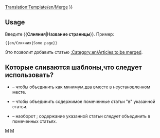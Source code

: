 <noinclude>[[Translation:Template/en/Merge]]</noinclude><noinclude>
</noinclude>
{{en/ambox| type  = move
| image = merge.png
| text  =  {{#IF: {{{1|}}} |It has been suggested that this article or section be <span class="plainlinks">[http://en.wikipedia.org/wiki/Wikipedia:Merging merged]</span> with<!--
--> ''[[:{{NAMESPACE}}:{{{1}}}|{{{1}}}]]''. ([[:{{NAMESPACE}} talk:{{{1}}}|Discuss]]) | Страница,имя было поставлено, исправить или удалить шаблон
}} }}<includeonly>{{{2|[[Category:en/Articles to be merged|{{PAGENAME}}]]}}}</includeonly><noinclude>

==Usage==
Введите <nowiki>{{</nowiki>'''Слияния'''|'''Название страницы'''<nowiki>}}</nowiki>. Пример:
<pre>{{en/Слияния|Some page}}</pre>
Это позволит добавить статью [[:Category:en/Articles to be merged]].

== Которые сливаются шаблоны,что следует использовать? ==
* {{en/s|Слияния/Ru}} &ndash; чтобы объединить как минимум,два вместе в неустановленном месте.
* {{en/s|Mergeto}} &ndash; чтобы объединить содержимое помеченные статьи "в" указанной статьи.
* {{en/s|Mergefrom}} &ndash; наоборот {{en/s|Mergeto}}; содержание указанной статьи следует объединить в помеченных статьях.

[[Category:en/Templates|M]][[Category:en/Message boxes|M]]</noinclude>